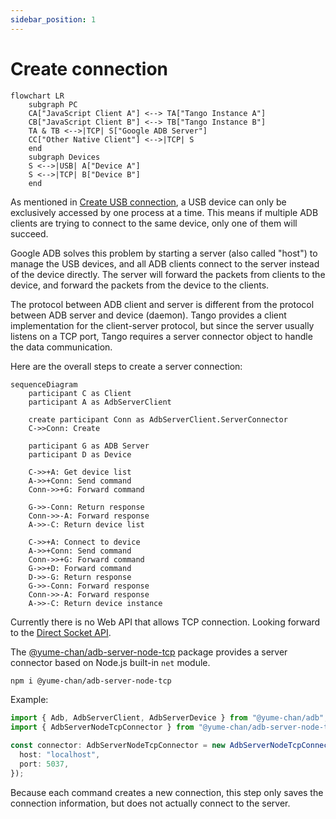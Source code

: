 ```yaml
---
sidebar_position: 1
---
```


# Create connection

```mermaid
flowchart LR
    subgraph PC
    CA["JavaScript Client A"] <--> TA["Tango Instance A"]
    CB["JavaScript Client B"] <--> TB["Tango Instance B"]
    TA & TB <-->|TCP| S["Google ADB Server"]
    CC["Other Native Client"] <-->|TCP| S
    end
    subgraph Devices
    S <-->|USB| A["Device A"]
    S <-->|TCP| B["Device B"]
    end
```

As mentioned in [Create USB connection](../daemon/usb/create-connection.md), a USB device can only be exclusively accessed by one process at a time. This means if multiple ADB clients are trying to connect to the same device, only one of them will succeed.

Google ADB solves this problem by starting a server (also called "host") to manage the USB devices, and all ADB clients connect to the server instead of the device directly. The server will forward the packets from clients to the device, and forward the packets from the device to the clients.

The protocol between ADB client and server is different from the protocol between ADB server and device (daemon). Tango provides a client implementation for the client-server protocol, but since the server usually listens on a TCP port, Tango requires a server connector object to handle the data communication.

Here are the overall steps to create a server connection:

```mermaid
sequenceDiagram
    participant C as Client
    participant A as AdbServerClient

    create participant Conn as AdbServerClient.ServerConnector
    C->>Conn: Create

    participant G as ADB Server
    participant D as Device

    C->>+A: Get device list
    A->>+Conn: Send command
    Conn->>+G: Forward command

    G->>-Conn: Return response
    Conn->>-A: Forward response
    A->>-C: Return device list

    C->>+A: Connect to device
    A->>+Conn: Send command
    Conn->>+G: Forward command
    G->>+D: Forward command
    D->>-G: Return response
    G->>-Conn: Forward response
    Conn->>-A: Forward response
    A->>-C: Return device instance
```

<Tabs className="runtime-tabs" groupId="runtime">
<TabItem value="web" label="Web">

Currently there is no Web API that allows TCP connection. Looking forward to the [Direct Socket API](https://github.com/WICG/direct-sockets).

</TabItem>
<TabItem value="node" label="Node.js">

The [@yume-chan/adb-server-node-tcp](https://www.npmjs.com/package/@yume-chan/adb-server-node-tcp) package provides a server connector based on Node.js built-in `net` module.

```sh npm2yarn
npm i @yume-chan/adb-server-node-tcp
```

Example:

```ts transpile
import { Adb, AdbServerClient, AdbServerDevice } from "@yume-chan/adb";
import { AdbServerNodeTcpConnector } from "@yume-chan/adb-server-node-tcp";

const connector: AdbServerNodeTcpConnector = new AdbServerNodeTcpConnector({
  host: "localhost",
  port: 5037,
});
```

Because each command creates a new connection, this step only saves the connection information, but does not actually connect to the server.

</TabItem>
</Tabs>
